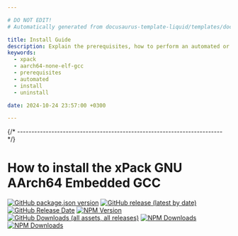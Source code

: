 ```yaml
---

# DO NOT EDIT!
# Automatically generated from docusaurus-template-liquid/templates/docusaurus.

title: Install Guide
description: Explain the prerequisites, how to perform an automated or manual installation, how to uninstall, and the folder hierarchies.
keywords:
  - xpack
  - aarch64-none-elf-gcc
  - prerequisites
  - automated
  - install
  - uninstall

date: 2024-10-24 23:57:00 +0300

---
```



{/* ------------------------------------------------------------------------ */}

# How to install the xPack GNU AArch64 Embedded GCC

[![GitHub package.json version](https://img.shields.io/github/package-json/v/xpack-dev-tools/aarch64-none-elf-gcc-xpack?color=blue)](https://github.com/xpack-dev-tools/aarch64-none-elf-gcc-xpack/blob/xpack/package.json)
[![GitHub release (latest by date)](https://img.shields.io/github/v/release/xpack-dev-tools/aarch64-none-elf-gcc-xpack?color=blue)](https://github.com/xpack-dev-tools/aarch64-none-elf-gcc-xpack/releases)
[![GitHub Release Date](https://img.shields.io/github/release-date/xpack-dev-tools/aarch64-none-elf-gcc-xpack)](https://github.com/xpack-dev-tools/aarch64-none-elf-gcc-xpack/releases)
[![NPM Version](https://img.shields.io/npm/v/%40xpack-dev-tools%2Faarch64-none-elf-gcc?label=xpm&color=green)](https://www.npmjs.com/package/@xpack-dev-tools/aarch64-none-elf-gcc/)
[![GitHub Downloads (all assets, all releases)](https://img.shields.io/github/downloads/xpack-dev-tools/aarch64-none-elf-gcc-xpack/total)](https://somsubhra.github.io/github-release-stats/?username=xpack-dev-tools&repository=aarch64-none-elf-gcc-xpack)
[![NPM Downloads](https://img.shields.io/npm/d18m/%40xpack-dev-tools%2Faarch64-none-elf-gcc?label=xpm%20downloads)](https://www.npmjs.com/package/@xpack-dev-tools/aarch64-none-elf-gcc/)
[![NPM Downloads](https://img.shields.io/npm/dm/%40xpack-dev-tools%2Faarch64-none-elf-gcc?label=xpm%20downloads)](https://www.npmjs.com/package/@xpack-dev-tools/aarch64-none-elf-gcc/)

<Content />
